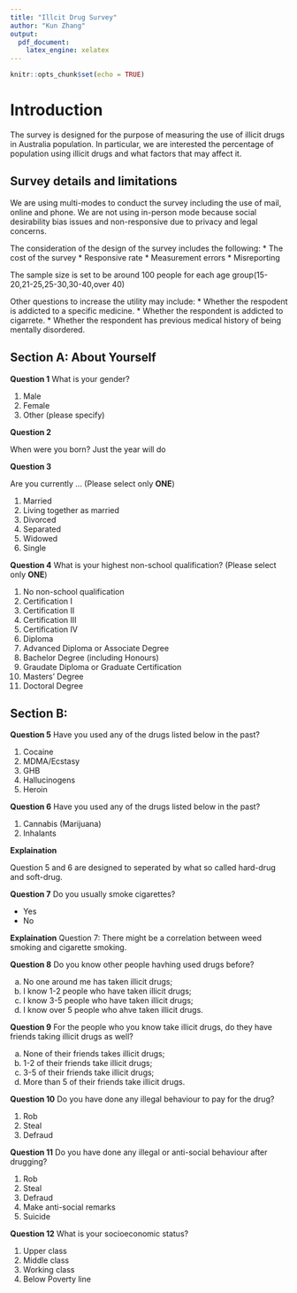 ```yaml
---
title: "Illcit Drug Survey"
author: "Kun Zhang"
output:
  pdf_document:
    latex_engine: xelatex
---
```


```r
knitr::opts_chunk$set(echo = TRUE)
```


# Introduction 
The survey is designed for the purpose of measuring the use of illicit drugs in Australia population. In particular, we are interested the percentage of population using illicit drugs and what factors that may affect it.


\vspace{6mm}

## Survey details and limitations
We are using multi-modes to conduct the survey including the use of mail, online and phone. We are not using in-person mode because social desirability bias issues and non-responsive due to privacy and legal concerns.

The consideration of the design of the survey includes the following:
* The cost of the survey
* Responsive rate
* Measurement errors
* Misreporting
  
The sample size is set to be around 100 people for each age group(15-20,21-25,25-30,30-40,over 40)
  
Other questions to increase the utility may include:
* Whether the respodent is addicted to a specific medicine.
* Whether the respondent is addicted to cigarrete.
* Whether the respondent has previous medical history of being mentally disordered.


\vspace{6mm}

## Section A: About Yourself

**Question 1** What is your gender?

1. Male
2. Female
3. Other (please specify)

\vspace{6mm}

**Question 2**

When were you born? Just the year will do

\vspace{6mm}

**Question 3**

Are you currently ...
(Please select only **ONE**)

1. Married
2. Living together as married
3. Divorced
4. Separated
5. Widowed
6. Single 

\vspace{6mm}

**Question 4**
What is your highest non-school qualification? (Please select only **ONE**)

1. No non-school qualification
2. Certification I
3. Certification II
4. Certification III
5. Certification IV
6. Diploma
7. Advanced Diploma or Associate Degree
8. Bachelor Degree (including Honours)
9. Graudate Diploma or Graduate Certification
10. Masters' Degree
11. Doctoral Degree

\vspace{6mm}


## Section B:
**Question 5**
Have you used any of the drugs listed below in the past?

1. Cocaine
2. MDMA/Ecstasy
3. GHB
4. Hallucinogens
5. Heroin
  
**Question 6**
Have you used any of the drugs listed below in the past?

1. Cannabis (Marijuana)
2. Inhalants
  
**Explaination**

Question 5 and 6 are designed to seperated by what so called hard-drug and soft-drug.
  
**Question 7**
Do you usually smoke cigarettes?

* Yes
* No
  
**Explaination**
Question 7: There might be a correlation between weed smoking and cigarette smoking.

**Question 8**
Do you know other people havhing used drugs before?

a. No one around me has taken illicit drugs;
b. I know 1-2 people who have taken illicit drugs;
c. I know 3-5 people who have taken illicit drugs;
d. I know over 5 people who ahve taken illicit drugs.
  
**Question 9**
For the people who you know take illicit drugs, do they have friends taking illicit drugs as well?

a. None of their friends takes illicit drugs;
b. 1-2 of their friends take illicit drugs;
c. 3-5 of their friends take illicit drugs;
d. More than 5 of their friends take illicit drugs.
  
**Question 10**
Do you have done any illegal behaviour to pay for the drug?

1.	Rob
2.	Steal
3.	Defraud
  
**Question 11**
Do you have done any illegal or anti-social behaviour after drugging?

1. Rob
2. Steal
3. Defraud
4. Make anti-social remarks
5. Suicide

**Question 12**
What is your socioeconomic status?

1. Upper class 
2. Middle class 
3. Working class 
4. Below Poverty line